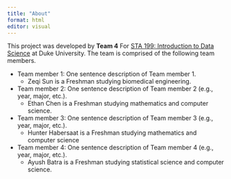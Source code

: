 ```yaml
---
title: "About"
format: html
editor: visual
---
```


This project was developed by **Team 4** For [STA 199: Introduction to Data Science](https://sta199-s23-2.github.io/) at Duke University. The team is comprised of the following team members.

-   Team member 1: One sentence description of Team member 1.
    -   Zeqi Sun is a Freshman studying biomedical engineering.
-   Team member 2: One sentence description of Team member 2 (e.g., year, major, etc.).
    -   Ethan Chen is a Freshman studying mathematics and computer science.
-   Team member 3: One sentence description of Team member 3 (e.g., year, major, etc.).
    -   Hunter Habersaat is a Freshman studying mathematics and computer science
-   Team member 4: One sentence description of Team member 4 (e.g., year, major, etc.).
    -   Ayush Batra is a Freshman studying statistical science and computer science.
 
